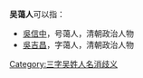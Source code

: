 '''吴蔼人'''可以指：
* [[吳信中|吳信中]]，号蔼人，清朝政治人物
* [[吳吉昌|吳吉昌]]，字蔼人，清朝政治人物
{{disambig}}

[[Category:三字吴姓人名消歧义|Category:三字吴姓人名消歧义]]